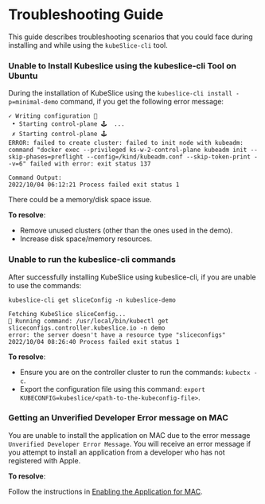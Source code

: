 # Troubleshooting Guide

This guide describes troubleshooting scenarios that you could face during installing and while using the `kubeSlice-cli` tool.

### Unable to Install Kubeslice using the kubeslice-cli Tool on Ubuntu

During the installation of KubeSlice using the `kubeslice-cli install -p=minimal-demo` command, if you get the following error message: 

```
✓ Writing configuration 📜
 • Starting control-plane 🕹️  ...
 ✗ Starting control-plane 🕹️
ERROR: failed to create cluster: failed to init node with kubeadm: command "docker exec --privileged ks-w-2-control-plane kubeadm init --skip-phases=preflight --config=/kind/kubeadm.conf --skip-token-print --v=6" failed with error: exit status 137

Command Output:
2022/10/04 06:12:21 Process failed exit status 1
```
There could be a memory/disk space issue.

**To resolve**:

- Remove unused clusters (other than the ones used in the demo).
- Increase disk space/memory resources.

### Unable to run the kubeslice-cli commands
After successfully installing KubeSlice using kubeslice-cli, if you are unable to use the commands:

```
kubeslice-cli get sliceConfig -n kubeslice-demo
```
```
Fetching KubeSlice sliceConfig...
🏃 Running command: /usr/local/bin/kubectl get sliceconfigs.controller.kubeslice.io -n demo
error: the server doesn't have a resource type "sliceconfigs"
2022/10/04 08:26:40 Process failed exit status 1
```
**To resolve**:
- Ensure you are on the controller cluster to run the commands: `kubectx -c`.
- Export the configuration file using this command: `export KUBECONFIG=kubeslice/<path-to-the-kubeconfig-file>`.


### Getting an Unverified Developer Error message on MAC
You are unable to install the application on MAC due to the error message `Unverified Developer Error Message`.
You will receive an error message if you attempt to install an application from a developer who has not registered with Apple.

**To resolve**:

Follow the instructions in [Enabling the Application for MAC](https://www.alphr.com/cannot-be-opened-because-the-developer-cannot-be-verified/).